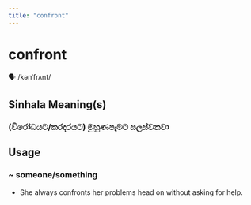 ```yaml
---
title: "confront"
---
```


# confront

🗣️ /kənˈfrʌnt/

## Sinhala Meaning(s)

### (විරෝධයට/කරදරයට) මුහුණපෑමට සලස්වනවා

## Usage

### ~ someone/something

- She always confronts her problems head on without asking for help.

